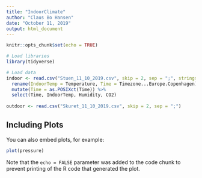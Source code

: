```yaml
---
title: "IndoorClimate"
author: "Claus Bo Hansen"
date: "October 11, 2019"
output: html_document
---
```


```r
knitr::opts_chunk$set(echo = TRUE)

# Load libraries
library(tidyverse)

```


```r

# Load data
indoor <- read.csv("Stuen_11_10_2019.csv", skip = 2, sep = ";", stringsAsFactors = FALSE) %>%
  rename(IndoorTemp = Temperature, Time = Timezone...Europe.Copenhagen) %>%
  mutate(Time = as.POSIXct(Time)) %>%
  select(Time, IndoorTemp, Humidity, CO2)
  
outdoor <- read.csv("Skuret_11_10_2019.csv", skip = 2, sep = ";")

```

## Including Plots

You can also embed plots, for example:

```r
plot(pressure)
```

Note that the `echo = FALSE` parameter was added to the code chunk to prevent printing of the R code that generated the plot.
